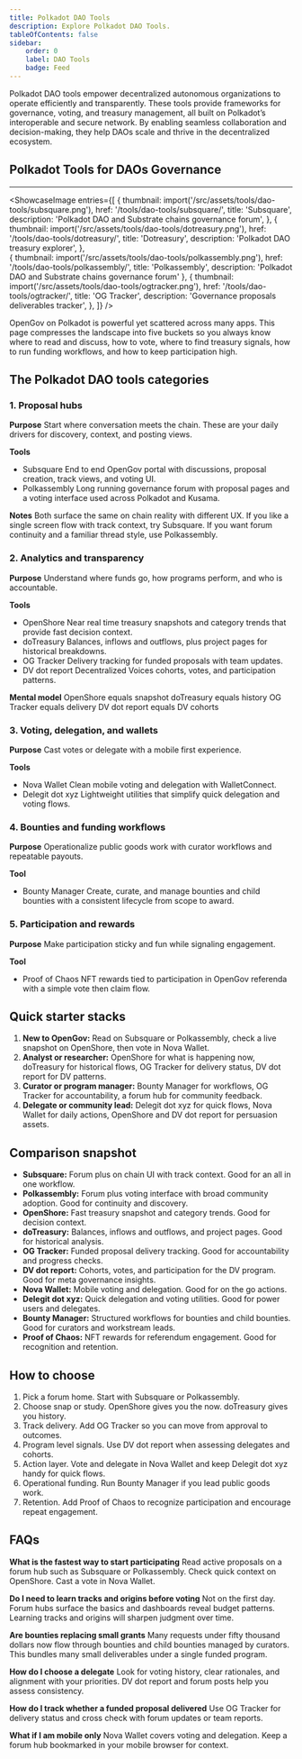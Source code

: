 ```yaml
---
title: Polkadot DAO Tools
description: Explore Polkadot DAO Tools.
tableOfContents: false
sidebar: 
    order: 0
    label: DAO Tools
    badge: Feed
---
```



Polkadot DAO tools empower decentralized autonomous organizations to operate efficiently and transparently. These tools provide frameworks for governance, voting, and treasury management, all built on Polkadot’s interoperable and secure network. By enabling seamless collaboration and decision-making, they help DAOs scale and thrive in the decentralized ecosystem.

## Polkadot Tools for DAOs Governance
----------------
<ShowcaseImage
  entries={[
        {
      thumbnail: import('/src/assets/tools/dao-tools/subsquare.png'),
      href: '/tools/dao-tools/subsquare/',
      title: 'Subsquare',
      description: 'Polkadot DAO and Substrate chains governance forum',
    },
                     {
      thumbnail: import('/src/assets/tools/dao-tools/dotreasury.png'),
      href: '/tools/dao-tools/dotreasury/',
      title: 'Dotreasury',
      description: 'Polkadot DAO treasury explorer',
      },  
    {
      thumbnail: import('/src/assets/tools/dao-tools/polkassembly.png'),
      href: '/tools/dao-tools/polkassembly/',
      title: 'Polkassembly',
      description: 'Polkadot DAO and Substrate chains governance forum'
      },
              {
      thumbnail: import('/src/assets/tools/dao-tools/ogtracker.png'),
      href: '/tools/dao-tools/ogtracker/',
      title: 'OG Tracker',
      description: 'Governance proposals deliverables tracker',
    },
  ]}
/>


OpenGov on Polkadot is powerful yet scattered across many apps. This page compresses the landscape into five buckets so you always know where to read and discuss, how to vote, where to find treasury signals, how to run funding workflows, and how to keep participation high.

## The Polkadot DAO tools categories

### 1. Proposal hubs
**Purpose**
Start where conversation meets the chain. These are your daily drivers for discovery, context, and posting views.

**Tools**

* Subsquare
  End to end OpenGov portal with discussions, proposal creation, track views, and voting UI.
* Polkassembly
  Long running governance forum with proposal pages and a voting interface used across Polkadot and Kusama.

**Notes**
Both surface the same on chain reality with different UX. If you like a single screen flow with track context, try Subsquare. If you want forum continuity and a familiar thread style, use Polkassembly.

### 2. Analytics and transparency
**Purpose**
Understand where funds go, how programs perform, and who is accountable.

**Tools**

* OpenShore
  Near real time treasury snapshots and category trends that provide fast decision context.
* doTreasury
  Balances, inflows and outflows, plus project pages for historical breakdowns.
* OG Tracker
  Delivery tracking for funded proposals with team updates.
* DV dot report
  Decentralized Voices cohorts, votes, and participation patterns.

**Mental model**
OpenShore equals snapshot
doTreasury equals history
OG Tracker equals delivery
DV dot report equals DV cohorts

### 3. Voting, delegation, and wallets
**Purpose**
Cast votes or delegate with a mobile first experience.

**Tools**
* Nova Wallet
  Clean mobile voting and delegation with WalletConnect.
* Delegit dot xyz
  Lightweight utilities that simplify quick delegation and voting flows.

### 4. Bounties and funding workflows
**Purpose**
Operationalize public goods work with curator workflows and repeatable payouts.

**Tool**

* Bounty Manager
  Create, curate, and manage bounties and child bounties with a consistent lifecycle from scope to award.

### 5. Participation and rewards
**Purpose**
Make participation sticky and fun while signaling engagement.

**Tool**

* Proof of Chaos
  NFT rewards tied to participation in OpenGov referenda with a simple vote then claim flow.

## Quick starter stacks
1. **New to OpenGov:** Read on Subsquare or Polkassembly, check a live snapshot on OpenShore, then vote in Nova Wallet.
2. **Analyst or researcher:** OpenShore for what is happening now, doTreasury for historical flows, OG Tracker for delivery status, DV dot report for DV patterns.
3. **Curator or program manager:** Bounty Manager for workflows, OG Tracker for accountability, a forum hub for community feedback.
4. **Delegate or community lead:** Delegit dot xyz for quick flows, Nova Wallet for daily actions, OpenShore and DV dot report for persuasion assets.

## Comparison snapshot
- **Subsquare:** Forum plus on chain UI with track context. Good for an all in one workflow.
- **Polkassembly:** Forum plus voting interface with broad community adoption. Good for continuity and discovery.
- **OpenShore:** Fast treasury snapshot and category trends. Good for decision context.
- **doTreasury:** Balances, inflows and outflows, and project pages. Good for historical analysis.
- **OG Tracker:** Funded proposal delivery tracking. Good for accountability and progress checks.
- **DV dot report:** Cohorts, votes, and participation for the DV program. Good for meta governance insights.
- **Nova Wallet:** Mobile voting and delegation. Good for on the go actions.
- **Delegit dot xyz:** Quick delegation and voting utilities. Good for power users and delegates.
- **Bounty Manager:** Structured workflows for bounties and child bounties. Good for curators and workstream leads.
- **Proof of Chaos:** NFT rewards for referendum engagement. Good for recognition and retention.

## How to choose
1. Pick a forum home. Start with Subsquare or Polkassembly.
2. Choose snap or study. OpenShore gives you the now. doTreasury gives you history.
3. Track delivery. Add OG Tracker so you can move from approval to outcomes.
4. Program level signals. Use DV dot report when assessing delegates and cohorts.
5. Action layer. Vote and delegate in Nova Wallet and keep Delegit dot xyz handy for quick flows.
6. Operational funding. Run Bounty Manager if you lead public goods work.
7. Retention. Add Proof of Chaos to recognize participation and encourage repeat engagement.


## FAQs
**What is the fastest way to start participating**
Read active proposals on a forum hub such as Subsquare or Polkassembly. Check quick context on OpenShore. Cast a vote in Nova Wallet.

**Do I need to learn tracks and origins before voting**
Not on the first day. Forum hubs surface the basics and dashboards reveal budget patterns. Learning tracks and origins will sharpen judgment over time.

**Are bounties replacing small grants**
Many requests under fifty thousand dollars now flow through bounties and child bounties managed by curators. This bundles many small deliverables under a single funded program.

**How do I choose a delegate**
Look for voting history, clear rationales, and alignment with your priorities. DV dot report and forum posts help you assess consistency.

**How do I track whether a funded proposal delivered**
Use OG Tracker for delivery status and cross check with forum updates or team reports.

**What if I am mobile only**
Nova Wallet covers voting and delegation. Keep a forum hub bookmarked in your mobile browser for context.
 